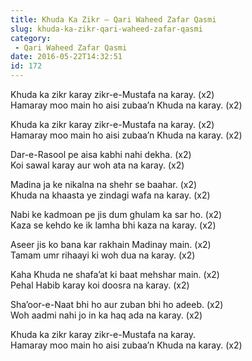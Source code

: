 ```yaml
---
title: Khuda Ka Zikr – Qari Waheed Zafar Qasmi
slug: khuda-ka-zikr-qari-waheed-zafar-qasmi
category:
 - Qari Waheed Zafar Qasmi
date: 2016-05-22T14:32:51
id: 172
---
```


<p>Khuda ka zikr karay zikr-e-Mustafa na karay. (x2)<br />
Hamaray moo main ho aisi zubaa’n Khuda na karay. (x2)</p>
<p>Khuda ka zikr karay zikr-e-Mustafa na karay. (x2)<br />
Hamaray moo main ho aisi zubaa’n Khuda na karay. (x2)</p>
<p>Dar-e-Rasool pe aisa kabhi nahi dekha. (x2)<br />
Koi sawal karay aur woh ata na karay. (x2)</p>
<p>Madina ja ke nikalna na shehr se baahar. (x2)<br />
Khuda na khaasta ye zindagi wafa na karay. (x2)</p>
<p>Nabi ke kadmoan pe jis dum ghulam ka sar ho. (x2)<br />
Kaza se kehdo ke ik lamha bhi kaza na karay. (x2)</p>
<p>Aseer jis ko bana kar rakhain Madinay main. (x2)<br />
Tamam umr rihaayi ki woh dua na karay. (x2)</p>
<p>Kaha Khuda ne shafa’at ki baat mehshar main. (x2)<br />
Pehal Habib karay koi doosra na karay. (x2)</p>
<p>Sha’oor-e-Naat bhi ho aur zuban bhi ho adeeb. (x2)<br />
Woh aadmi nahi jo in ka haq ada na karay. (x2)</p>
<p>Khuda ka zikr karay zikr-e-Mustafa na karay.<br />
Hamaray moo main ho aisi zubaa’n Khuda na karay. (x2)</p>